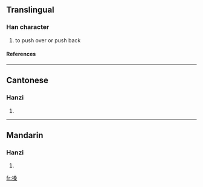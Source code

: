 ==Translingual==
===Han character===
{{Han char|rn=64|rad=手|as=10|sn=13|four=5709<sub>4</sub>|canj=手水水木 (QEED)}}
# to push over or push back
====References====
{{Han ref|kx=0447.140|dkj=12493|dj=0798.060|hdz=31939.070|uh=6421|ud=25633|bh=DDBA|bd=56762}}
----
==Cantonese==
===Hanzi===
{{yue-hanzi|jyut=|y=song2}}
# {{defn|Cantonese}}
----
==Mandarin==
===Hanzi===
{{cmn-hanzi|pin=[[sǎng]] ([[sang3]])|wg=sang<sup>3</sup>}}
# {{defn|Mandarin}}

[[fr:搡]]